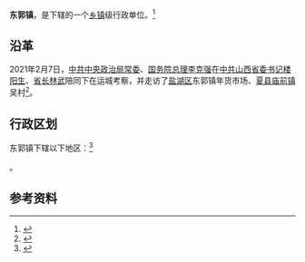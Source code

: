 {{中国乡级行政区|14/08/02/106/000}}

'''东郭镇'''，是{{PRC admin/fullname|14/08/02/106/000|3}}下辖的一个[[乡镇|乡镇]]级行政单位。<ref>{{PRC admin/ref sgc|{{PRC admin/parent|14/08/02/106/000}}}}</ref>

==沿革 ==
2021年2月7日，[[中共中央政治局常委|中共中央政治局常委]]、[[中华人民共和国国务院总理|国务院总理]][[李克强|李克强]]在[[中国共产党山西省委员会|中共山西省委书记]][[楼阳生|楼阳生]]、[[山西省省长|省长]][[林武_(1962年)|林武]]陪同下在运城考察，并走访了[[盐湖区|盐湖区]]东郭镇年货市场、[[夏县|夏县]][[庙前镇_(夏县)|庙前镇]]吴村<ref>{{Cite web|title=李克强在山西考察时强调 顺应期盼 用心用力 扎实做好惠民生各项工作-中新网|url=https://www.chinanews.com/gn/2021/02-08/9408170.shtml|accessdate=2021-02-08|work=中新网|archive-date=2021-02-24|archive-url=https://web.archive.org/web/20210224131351/https://www.chinanews.com/gn/2021/02-08/9408170.shtml}}</ref>。

== 行政区划 ==

东郭镇下辖以下地区：<ref>{{PRC admin/ref sgc|14/08/02/106/000}}</ref>

{{PRC admin/children|14/08/02/106/000}}。

== 参考资料 ==

{{reflist}}

{{行政区划小作品}}
{{PRC admin/navcat|14/08/02/106/000}}